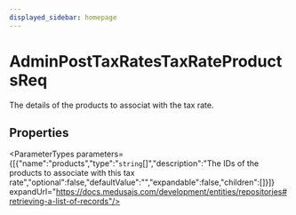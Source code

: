 ```yaml
---
displayed_sidebar: homepage
---
```



# AdminPostTaxRatesTaxRateProductsReq

The details of the products to associat with the tax rate.

## Properties

<ParameterTypes parameters={[{"name":"products","type":"`string`[]","description":"The IDs of the products to associate with this tax rate","optional":false,"defaultValue":"","expandable":false,"children":[]}]} expandUrl="https://docs.medusajs.com/development/entities/repositories#retrieving-a-list-of-records"/>
